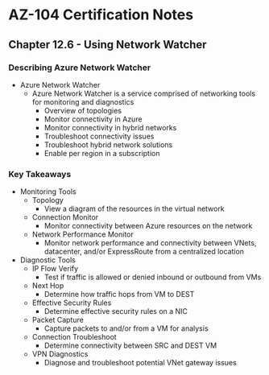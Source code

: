 # AZ-104 Certification Notes
## Chapter 12.6 - Using Network Watcher

### Describing Azure Network Watcher
* Azure Network Watcher
	* Azure Network Watcher is a service comprised of networking tools for monitoring and diagnostics
		* Overview of topologies
		* Monitor connectivity in Azure
		* Monitor connectivity in hybrid networks
		* Troubleshoot connectivity issues
		* Troubleshoot hybrid network solutions
		* Enable per region in a subscription

### Key Takeaways
* Monitoring Tools
	* Topology
		* View a diagram of the resources in the virtual network
	* Connection Monitor
		* Monitor connectivity between Azure resources on the network
	* Network Performance Monitor
		* Monitor network performance and connectivity between VNets, datacenter, and/or ExpressRoute from a centralized location
* Diagnostic Tools
	* IP Flow Verify
		* Test if traffic is allowed or denied inbound or outbound from VMs
	* Next Hop
		* Determine how traffic hops from VM to DEST
	* Effective Security Rules
		* Determine effective security rules on a NIC
	* Packet Capture
		* Capture packets to and/or from a VM for analysis
	* Connection Troubleshoot
		* Determine connectivity between SRC and DEST VM
	* VPN Diagnostics
		* Diagnose and troubleshoot potential VNet gateway issues